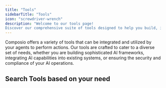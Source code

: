 ```yaml
---
title: "Tools"
sidebarTitle: "Tools"
icon: "screwdriver-wrench"
description: "Welcome to our tools page! 
Discover our comprehensive suite of tools designed to help you build, integrate, and manage AI agents effectively."
---
```

Composio offers a variety of tools that can be integrated and utilized by your agents to perform actions. 
Our tools are crafted to cater to a diverse set of needs, 
whether you are building sophisticated AI frameworks, integrating AI capabilities into existing systems, 
or ensuring the security and compliance of your AI operations.

## Search Tools based on your need
<CardGroup>
<Card color="#7bee0c" title="Software Tools" icon="inbox" href="./category/softwaretools">
</Card>

<Card color="#7bee0c" title="Search Tools" icon="magnifying-glass" href="./category/searchtools">
</Card>

<Card color="#7bee0c" title="Code Interpreter" icon="code" href="./category/codeinterpreter">
</Card>

<Card color="#7bee0c" title="System Tools" icon="computer" href="./category/systemtools">
</Card>

<Card color="#7bee0c" title="Rag Tools" icon="searchengin" href="./category/ragtools">
</Card>


</CardGroup>





